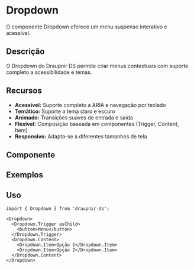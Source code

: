 
<Meta of={DropdownStories} component={Dropdown}/>

# Dropdown

O componente Dropdown oferece um menu suspenso interativo e acessível.

## Descrição
O Dropdown do Draupnir DS permite criar menus contextuais com suporte completo a acessibilidade e temas.

## Recursos
- **Acessível:** Suporte completo a ARIA e navegação por teclado
- **Temático:** Suporte a tema claro e escuro
- **Animado:** Transições suaves de entrada e saída
- **Flexível:** Composição baseada em componentes (Trigger, Content, Item)
- **Responsivo:** Adapta-se a diferentes tamanhos de tela

## Componente
<Primary />
<Controls />

## Exemplos
<Canvas>
  <Story of={DropdownStories.Simple} />
  <Story of={DropdownStories.Basic} />
  <Story of={DropdownStories.WithIcons} />
  <Story of={DropdownStories.Actions} />
</Canvas>

## Uso

```tsx
import { Dropdown } from 'draupnir-ds';

<Dropdown>
  <Dropdown.Trigger asChild>
    <button>Menu</button>
  </Dropdown.Trigger>
  <Dropdown.Content>
    <Dropdown.Item>Opção 1</Dropdown.Item>
    <Dropdown.Item>Opção 2</Dropdown.Item>
  </Dropdown.Content>
</Dropdown>
```
